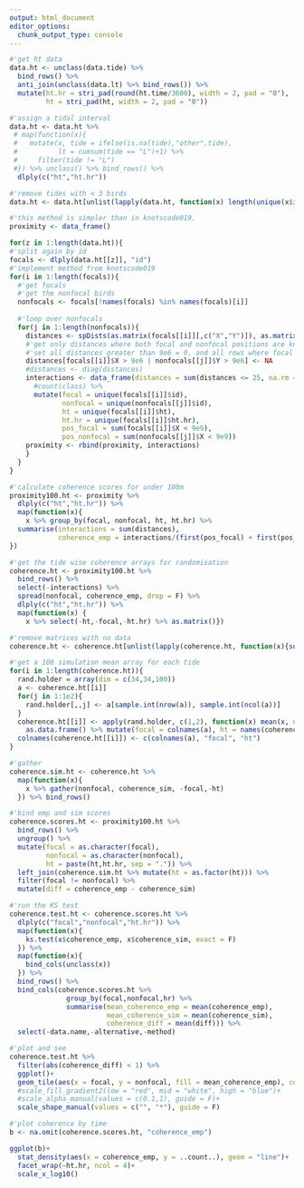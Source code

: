 ```yaml
---
output: html_document
editor_options: 
  chunk_output_type: console
---
```

```r
#'get ht data
data.ht <- unclass(data.tide) %>% 
  bind_rows() %>% 
  anti_join(unclass(data.lt) %>% bind_rows()) %>% 
  mutate(ht.hr = stri_pad(round(ht.time/3600), width = 2, pad = "0"),
         ht = stri_pad(ht, width = 2, pad = "0"))

#'assign a tidal interval
data.ht <- data.ht %>% 
 # map(function(x){
 #   mutate(x, tide = ifelse(is.na(tide),"other",tide),
 #          lt = cumsum(tide == "L")+1) %>% 
 #     filter(tide != "L")
 #}) %>% unclass() %>% bind_rows() %>% 
  dlply(c("ht","ht.hr"))

#'remove tides with < 3 birds
data.ht <- data.ht[unlist(lapply(data.ht, function(x) length(unique(x$id[!is.na(x$id)])))) > 2]
```

```r
#'this method is simpler than in knotscode019.
proximity <- data_frame()

for(z in 1:length(data.ht)){
#'split again by id
focals <- dlply(data.ht[[z]], "id")  
#'implement method from knotscode019
for(i in 1:length(focals)){
  #'get focals
  #'get the nonfocal birds
  nonfocals <- focals[!names(focals) %in% names(focals)[i]]
  
  #'loop over nonfocals
  for(j in 1:length(nonfocals)){
    distances <- spDists(as.matrix(focals[[i]][,c("X","Y")]), as.matrix(nonfocals[[j]][,c("X","Y")]), diagonal = T)
    #'get only distances where both focal and nonfocal positions are known
    #'set all distances greater than 9e6 = 0, and all rows where focal pos and all cols where nonfocal pos are > 9e6
    distances[focals[[i]]$X > 9e6 | nonfocals[[j]]$Y > 9e6] <- NA
    #distances <- diag(distances)
    interactions <- data_frame(distances = sum(distances <= 25, na.rm = T)) %>%
      #count(class) %>% 
      mutate(focal = unique(focals[[i]]$id), 
             nonfocal = unique(nonfocals[[j]]$id), 
             ht = unique(focals[[i]]$ht),
             ht.hr = unique(focals[[i]]$ht.hr),
             pos_focal = sum(focals[[i]]$X < 9e9), 
             pos_nonfocal = sum(nonfocals[[j]]$X < 9e9))
    proximity <- rbind(proximity, interactions)
    }
  }
}
```

```r
#'calculate coherence scores for under 100m
proximity100.ht <- proximity %>%
  dlply(c("ht","ht.hr")) %>% 
  map(function(x){
    x %>% group_by(focal, nonfocal, ht, ht.hr) %>% 
  summarise(interactions = sum(distances),
            coherence_emp = interactions/(first(pos_focal) + first(pos_nonfocal) - interactions))
})
```

```r
#'get the tide wise coherence arrays for randomisation
coherence.ht <- proximity100.ht %>% 
  bind_rows() %>% 
  select(-interactions) %>% 
  spread(nonfocal, coherence_emp, drop = F) %>% 
  dlply(c("ht","ht.hr")) %>% 
  map(function(x) {
    x %>% select(-ht,-focal,-ht.hr) %>% as.matrix()})

#'remove matrices with no data
coherence.ht <- coherence.ht[unlist(lapply(coherence.ht, function(x){sum(!is.na(x))})) > 0]

#'get a 100 simulation mean array for each tide
for(i in 1:length(coherence.ht)){
  rand.holder = array(dim = c(34,34,100))
  a <- coherence.ht[[i]]
  for(j in 1:1e2){
    rand.holder[,,j] <- a[sample.int(nrow(a)), sample.int(ncol(a))]
  }
  coherence.ht[[i]] <- apply(rand.holder, c(1,2), function(x) mean(x, na.rm = T)) %>% 
    as.data.frame() %>% mutate(focal = colnames(a), ht = names(coherence.ht)[i])
  colnames(coherence.ht[[i]]) <- c(colnames(a), "focal", "ht")
}

#'gather
coherence.sim.ht <- coherence.ht %>% 
  map(function(x){
    x %>% gather(nonfocal, coherence_sim, -focal,-ht)
  }) %>% bind_rows()
```

```r
#'bind emp and sim scores
coherence.scores.ht <- proximity100.ht %>% 
  bind_rows() %>% 
  ungroup() %>% 
  mutate(focal = as.character(focal),
         nonfocal = as.character(nonfocal),
         ht = paste(ht,ht.hr, sep = ".")) %>% 
  left_join(coherence.sim.ht %>% mutate(ht = as.factor(ht))) %>% 
  filter(focal != nonfocal) %>% 
  mutate(diff = coherence_emp - coherence_sim)
```

```r
#'run the KS test
coherence.test.ht <- coherence.scores.ht %>% 
  dlply(c("focal","nonfocal","ht.hr")) %>% 
  map(function(x){
    ks.test(x$coherence_emp, x$coherence_sim, exact = F)
  }) %>% 
  map(function(x){
    bind_cols(unclass(x))
  }) %>% 
  bind_rows() %>% 
  bind_cols(coherence.scores.ht %>%  
              group_by(focal,nonfocal,hr) %>% 
              summarise(mean_coherence_emp = mean(coherence_emp),
                        mean_coherence_sim = mean(coherence_sim),
                        coherence_diff = mean(diff))) %>% 
  select(-data.name,-alternative,-method)
```

```r
#'plot and see
coherence.test.ht %>% 
  filter(abs(coherence_diff) < 1) %>% 
  ggplot()+
  geom_tile(aes(x = focal, y = nonfocal, fill = mean_coherence_emp), col = "transparent", lwd = 0.2)+
  #scale_fill_gradient2(low = "red", mid = "white", high = "blue")+
  #scale_alpha_manual(values = c(0.1,1), guide = F)+
  scale_shape_manual(values = c("", "*"), guide = F)
```

```r
#'plot coherence by time
b <- na.omit(coherence.scores.ht, "coherence_emp")

ggplot(b)+
  stat_density(aes(x = coherence_emp, y = ..count..), geom = "line")+
  facet_wrap(~ht.hr, ncol = 4)+
  scale_x_log10()
```

